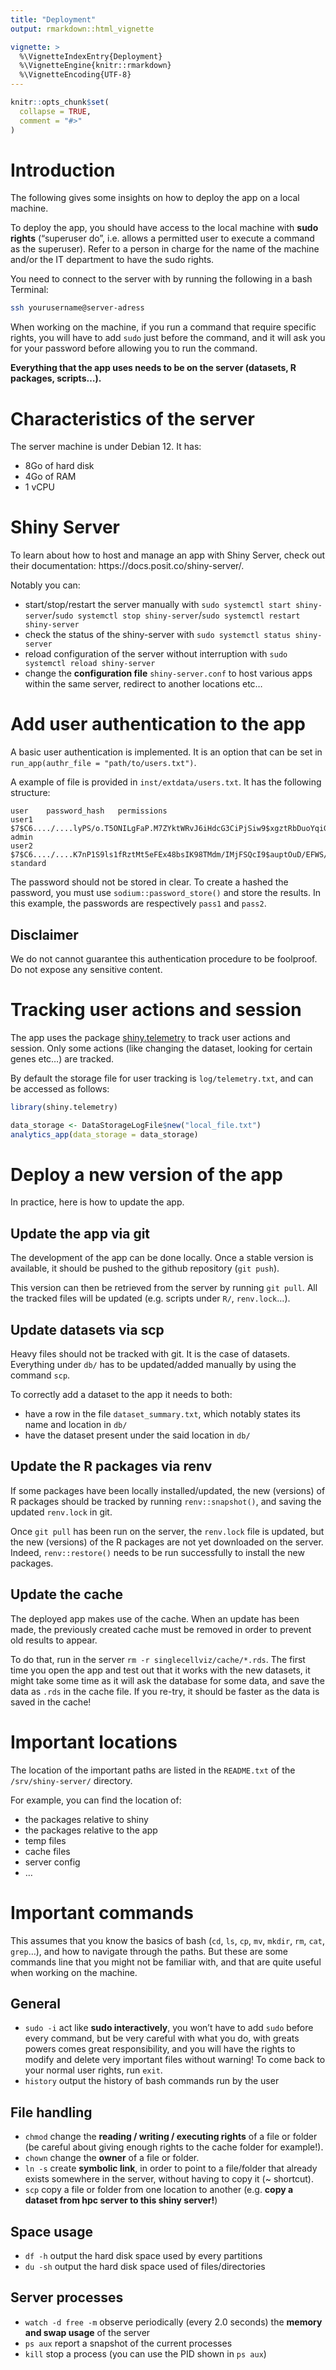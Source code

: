 ```yaml
---
title: "Deployment"
output: rmarkdown::html_vignette

vignette: >
  %\VignetteIndexEntry{Deployment}
  %\VignetteEngine{knitr::rmarkdown}
  %\VignetteEncoding{UTF-8}
---
```



```r
knitr::opts_chunk$set(
  collapse = TRUE,
  comment = "#>"
)
```

# Introduction

The following gives some insights on how to deploy the app on a local machine.

To deploy the app, you should have access to the local machine with **sudo rights** ("superuser do", i.e. allows a permitted user to execute a command as the superuser). Refer to a person in charge for the name of the machine and/or the IT department to have the sudo rights. 

You need to connect to the server with by running the following in a bash Terminal:
```bash
ssh yourusername@server-adress
``` 

When working on the machine, if you run a command that require specific rights, you will have to add `sudo` just before the command, and it will ask you for your password before allowing you to run the command. 

**Everything that the app uses needs to be on the server (datasets, R packages, scripts...).**

# Characteristics of the server

The server machine is under Debian 12. It has: 

- 8Go of hard disk 
- 4Go of RAM 
- 1 vCPU


# Shiny Server

To learn about how to host and manage an app with Shiny Server, check out their documentation: https://docs.posit.co/shiny-server/. 

Notably you can:

- start/stop/restart the server manually with `sudo systemctl start shiny-server`/`sudo systemctl stop shiny-server`/`sudo systemctl restart shiny-server`
- check the status of the shiny-server with `sudo systemctl status shiny-server`
- reload configuration of the server without interruption with `sudo systemctl reload shiny-server`
- change the **configuration file** `shiny-server.conf` to host various apps within the same server, redirect to another locations etc...

# Add user authentication to the app

A basic user authentication is implemented. It is an option that can be set in `run_app(authr_file = "path/to/users.txt")`. 

A example of file is provided in `inst/extdata/users.txt`. It has the following structure: 
```
user	password_hash	permissions	
user1	$7$C6..../....lyPS/o.T5ONILgFaP.M7ZYktWRvJ6iHdcG3CiPjSiw9$xgztRbDuoYqiGrFqPCKypJ9VMRxx3SwNbeZyVNTrVr1	admin	
user2	$7$C6..../....K7nP1S9ls1fRztMt5eFEx48bsIK98TMdm/IMjFSQcI9$auptOuD/EFWS/bJ3Ok2XdybMu.wKVjvj2l2GHFxIpe.	standard	
```

The password should not be stored in clear. To create a hashed the password, you must use `sodium::password_store()` and store the results. 
In this example, the passwords are respectively `pass1` and `pass2`. 

## Disclaimer

We do not cannot guarantee this authentication procedure to be foolproof. 
Do not expose any sensitive content.

# Tracking user actions and session

The app uses the package [shiny.telemetry](https://appsilon.github.io/shiny.telemetry/index.html) to track user actions and session. Only some actions (like changing the dataset, looking for certain genes etc...) are tracked. 

By default the storage file for user tracking is `log/telemetry.txt`, and can be accessed as follows:

```r
library(shiny.telemetry)

data_storage <- DataStorageLogFile$new("local_file.txt")
analytics_app(data_storage = data_storage)
```

# Deploy a new version of the app

In practice, here is how to update the app.

## Update the app via git

The development of the app can be done locally. Once a stable version is available, it should be pushed to the github repository (`git push`). 

This version can then be retrieved from the server by running `git pull`. All the tracked files will be updated (e.g. scripts under `R/`, `renv.lock`...). 

## Update datasets via scp

Heavy files should not be tracked with git. It is the case of datasets. Everything under `db/` has to be updated/added manually by using the command `scp`. 

To correctly add a dataset to the app it needs to both:

- have a row in the file `dataset_summary.txt`, which notably states its name and location in `db/`
- have the dataset present under the said location in `db/`

## Update the R packages via renv 

If some packages have been locally installed/updated, the new (versions) of R packages should be tracked by running `renv::snapshot()`, and saving the updated `renv.lock` in git. 

Once `git pull` has been run on the server, the `renv.lock` file is updated, but the new (versions) of the R packages are not yet downloaded on the server. Indeed, `renv::restore()` needs to be run successfully to install the new packages. 

## Update the cache

The deployed app makes use of the cache. When an update has been made, the previously created cache must be removed in order to prevent old results to appear. 

To do that, run in the server `rm -r singlecellviz/cache/*.rds`. 
The first time you open the app and test out that it works with the new datasets, it might take some time as it will ask the database for some data, and save the data as `.rds` in the cache file. If you re-try, it should be faster as the data is saved in the cache!

# Important locations

The location of the important paths are listed in the `README.txt` of the `/srv/shiny-server/` directory.

For example, you can find the location of: 

- the packages relative to shiny
- the packages relative to the app
- temp files
- cache files
- server config
- ... 


# Important commands

This assumes that you know the basics of bash (`cd`, `ls`, `cp`, `mv`, `mkdir`, `rm`, `cat`, `grep`...), and how to navigate through the paths. But these are some commands line that you might not be familiar with, and that are quite useful when working on the machine.

## General

- `sudo -i` act like **sudo interactively**, you won't have to add `sudo` before every command, but be very careful with what you do, with greats powers comes great responsibility, and you will have the rights to modify and delete very important files without warning! To come back to your normal user rights, run `exit`.
- `history` output the history of bash commands run by the user
 
## File handling

- `chmod` change the **reading / writing / executing rights** of a file or folder (be careful about giving enough rights to the cache folder for example!).
- `chown` change the **owner** of a file or folder.
- `ln -s` create **symbolic link**, in order to point to a file/folder that already exists somewhere in the server, without having to copy it (~ shortcut).
- `scp` copy a file or folder from one location to another (e.g. **copy a dataset from hpc server to this shiny server!**)

## Space usage

- `df -h` output the hard disk space used by every partitions
- `du -sh` output the hard disk space used of files/directories

## Server processes

- `watch -d free -m` observe periodically (every 2.0 seconds) the **memory and swap usage** of the server
- `ps aux` report a snapshot of the current processes
- `kill` stop a process (you can use the PID shown in `ps aux`)
